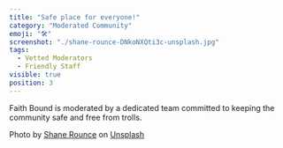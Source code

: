 ```yaml
---
title: "Safe place for everyone!"
category: "Moderated Community"
emoji: "🛠"
screenshot: "./shane-rounce-DNkoNXQti3c-unsplash.jpg"
tags:
  - Vetted Moderators
  - Friendly Staff
visible: true
position: 3
---
```


Faith Bound is moderated by a dedicated team committed to keeping the community safe and free from trolls.

Photo by <a href="https://unsplash.com/@shanerounce?utm_source=unsplash&utm_medium=referral&utm_content=creditCopyText">Shane Rounce</a> on <a href="https://unsplash.com/s/photos/community?utm_source=unsplash&utm_medium=referral&utm_content=creditCopyText">Unsplash</a>
